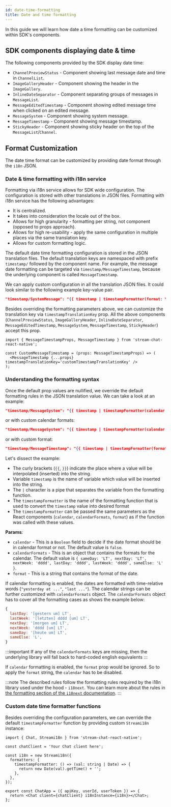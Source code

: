 ```yaml
---
id: date-time-formatting
title: Date and time formatting
---
```


In this guide we will learn how date a time formatting can be customized within SDK's components.

## SDK components displaying date & time

The following components provided by the SDK display date time:

- `ChannelPreviewStatus` - Component showing last message date and time in `ChannelList`.
- `ImageGalleryHeader` - Component showing the header in the `ImageGallery`.
- `InlineDateSeparator` - Component separating groups of messages in `MessageList`.
- `MessageEditedTimestamp` - Component showing edited message time when clicked on an edited message.
- `MessageSystem` - Component showing system message.
- `MessageTimestamp` - Component showing message timestamp.
- `StickyHeader` - Component showing sticky header on the top of the `MessageList`/`Channel`.

## Format Customization

The date time format can be customized by providing date format through the `i18n` JSON.

### Date & time formatting with i18n service

Formatting via i18n service allows for SDK wide configuration. The configuration is stored with other translations in JSON files. Formatting with i18n service has the following advantages:

- It is centralized.
- It takes into consideration the locale out of the box.
- Allows for high granularity - formatting per string, not component (opposed to props approach).
- Allows for high re-usability - apply the same configuration in multiple places via the same translation key.
- Allows for custom formatting logic.

The default date time formatting configuration is stored in the JSON translation files. The default translation keys are namespaced with prefix `timestamp/` followed by the component name. For example, the message date formatting can be targeted via `timestamp/MessageTimestamp`, because the underlying component is called `MessageTimestamp`.

We can apply custom configuration in all the translation JSON files. It could look similar to the following example key-value pair.

```json
"timestamp/SystemMessage": "{{ timestamp | timestampFormatter(format: YYYY) }}",
```

Besides overriding the formatting parameters above, we can customize the translation key via `timestampTranslationKey` prop. All the above components (`ChannelPreviewStatus`, `ImageGalleryHeader`, `InlineDateSeparator`, `MessageEditedTimestamp`, `MessageSystem`, `MessageTimestamp`, `StickyHeader`) accept this prop.

```tsx
import { MessageTimestampProps, MessageTimestamp } from 'stream-chat-react-native';

const CustomMessageTimestamp = (props: MessageTimestampProps) => (
  <MessageTimestamp {...props} timestampTranslationKey='customTimestampTranslationKey' />
);
```

### Understanding the formatting syntax

Once the default prop values are nullified, we override the default formatting rules in the JSON translation value. We can take a look at an example:

```json
"timestamp/MessageSystem": "{{ timestamp | timestampFormatter(calendar: true) }}",
```

or with custom calendar formats:

```json
"timestamp/MessageSystem": "{{ timestamp | timestampFormatter(calendar: true; calendarFormats: {\"lastDay: \"[gestern um] LT\", \"lastWeek\": \"[letzten] dddd [um] LT\", \"nextDay\": \"[morgen um] LT\", \"nextWeek\": \"dddd [um] LT\", \"sameDay\": \"[heute um] LT\", \"sameElse\": \"L\"}) }}",
```

or with custom format:

```json
"timestamp/MessageTimestamp": "{{ timestamp | timestampFormatter(format: LT) }}",
```

Let's dissect the example:

- The curly brackets (`{{`, `}}`) indicate the place where a value will be interpolated (inserted) into the string.
- Variable `timestamp` is the name of variable which value will be inserted into the string.
- The `|` character is a pipe that separates the variable from the formatting function.
- The `timestampFormatter` is the name of the formatting function that is used to convert the `timestamp` value into desired format
- The `timestampFormatter` can be passed the same parameters as the React components (`calendar`, `calendarFormats`, `format`) as if the function was called with these values.

**Params**:

- `calendar` - This is a `Boolean` field to decide if the date format should be in calendar format or not. The default value is `false`.
- `calendarFormats` - This is an object that contains the formats for the calendar. The default value is `{ sameDay: 'LT', nextDay: 'LT', nextWeek: 'dddd', lastDay: 'dddd', lastWeek: 'dddd', sameElse: 'L' }`.
- `format` - This is a string that contains the format of the date.

If calendar formatting is enabled, the dates are formatted with time-relative words (`"yesterday at ..."`, `"last ..."`). The calendar strings can be further customized with `calendarFormats` object. The `calendarFormats` object has to cover all the formatting cases as shows the example below:

```js
{
  lastDay: '[gestern um] LT',
  lastWeek: '[letzten] dddd [um] LT',
  nextDay: '[morgen um] LT',
  nextWeek: 'dddd [um] LT',
  sameDay: '[heute um] LT',
  sameElse: 'L',
}
```

:::important
If any of the `calendarFormats` keys are missing, then the underlying library will fall back to hard-coded english equivalents
:::

If `calendar` formatting is enabled, the `format` prop would be ignored. So to apply the `format` string, the `calendar` has to be disabled.

:::note
The described rules follow the formatting rules required by the i18n library used under the hood - `i18next`. You can learn more about the rules in [the formatting section of the `i18next` documentation](https://www.i18next.com/translation-function/formatting#basic-usage).
:::

### Custom date time formatter functions

Besides overriding the configuration parameters, we can override the default `timestampFormatter` function by providing custom `Streami18n` instance:

```tsx
import { Chat, Streami18n } from 'stream-chat-react-native';

const chatClient = 'Your Chat client here';

const i18n = new Streami18n({
  formatters: {
    timestampFormatter: () => (val: string | Date) => {
      return new Date(val).getTime() + '';
    },
  },
});

export const ChatApp = ({ apiKey, userId, userToken }) => {
  return <Chat client={chatClient} i18nInstance={i18n}></Chat>;
};
```
